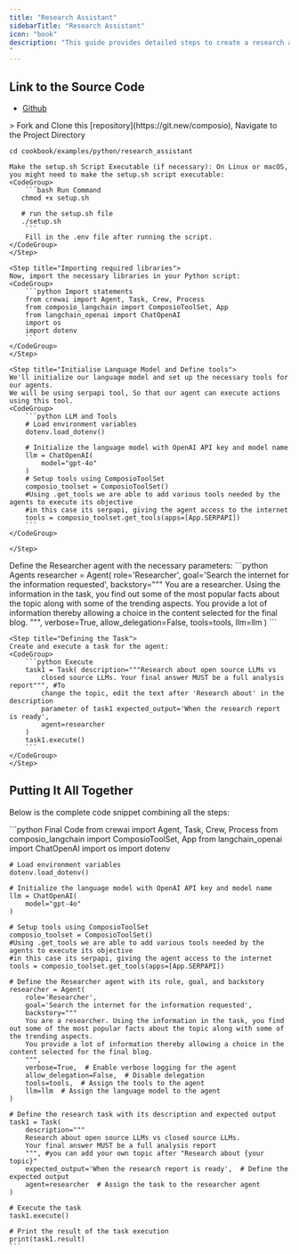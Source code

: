 ```yaml
---
title: "Research Assistant"
sidebarTitle: "Research Assistant"
icon: "book"
description: "This guide provides detailed steps to create a research assistant agent that leverages CrewAI, Composio, and ChatGPT to perform web searches and compile research reports. Ensure you have Python 3.8 or higher installed.
"
---
```

## Link to the Source Code
- [Github](https://git.new/research-assistant)

<Steps>
    <Step title="Run the `setup.sh` file">
    > Fork and Clone this [repository](https://git.new/composio), Navigate to the Project Directory 
   
   `cd cookbook/examples/python/research_assistant`

    Make the setup.sh Script Executable (if necessary): On Linux or macOS, you might need to make the setup.sh script executable:
    <CodeGroup>
        ```bash Run Command
       chmod +x setup.sh

       # run the setup.sh file
       ./setup.sh
        ```
        Fill in the .env file after running the script.
    </CodeGroup>
    </Step>

    <Step title="Importing required libraries">
    Now, import the necessary libraries in your Python script:
    <CodeGroup>
        ```python Import statements
        from crewai import Agent, Task, Crew, Process
        from composio_langchain import ComposioToolSet, App
        from langchain_openai import ChatOpenAI
        import os
        import dotenv
        ```
    </CodeGroup>
    </Step>

    <Step title="Initialise Language Model and Define tools">
    We'll initialize our language model and set up the necessary tools for our agents.
    We will be using serpapi tool, So that our agent can execute actions using this tool.    
    <CodeGroup>
        ```python LLM and Tools 
        # Load environment variables
        dotenv.load_dotenv()

        # Initialize the language model with OpenAI API key and model name
        llm = ChatOpenAI(
            model="gpt-4o"
        )
        # Setup tools using ComposioToolSet
        composio_toolset = ComposioToolSet()
        #Using .get_tools we are able to add various tools needed by the agents to execute its objective
        #in this case its serpapi, giving the agent access to the internet
        tools = composio_toolset.get_tools(apps=[App.SERPAPI])
        ```
    </CodeGroup>

    </Step>

   <Step title="Defining the Agent">
   Define the Researcher agent with the necessary parameters:
   <CodeGroup>
       ```python Agents
        researcher = Agent(
            role='Researcher',
            goal='Search the internet for the information requested',
            backstory="""
            You are a researcher. Using the information in the task, you find out some of the most popular facts about the topic along with some of the trending aspects.
            You provide a lot of information thereby allowing a choice in the content selected for the final blog.
            """,
            verbose=True,
            allow_delegation=False,
            tools=tools,
            llm=llm
        )
       ```

   </CodeGroup>
   </Step>

    <Step title="Defining the Task">
    Create and execute a task for the agent:
    <CodeGroup>
        ```python Execute
        task1 = Task( description="""Research about open source LLMs vs
            closed source LLMs. Your final answer MUST be a full analysis report""", #To
            change the topic, edit the text after 'Research about' in the description
            parameter of task1 expected_output='When the research report is ready',
            agent=researcher
        )
        task1.execute()
        ```
    </CodeGroup>
    </Step>

</Steps>

## Putting It All Together

Below is the complete code snippet combining all the steps:

<CodeGroup>
    ```python Final Code
    from crewai import Agent, Task, Crew, Process
    from composio_langchain import ComposioToolSet, App
    from langchain_openai import ChatOpenAI
    import os
    import dotenv

    # Load environment variables
    dotenv.load_dotenv()

    # Initialize the language model with OpenAI API key and model name
    llm = ChatOpenAI(
        model="gpt-4o"
    )

    # Setup tools using ComposioToolSet
    composio_toolset = ComposioToolSet()
    #Using .get_tools we are able to add various tools needed by the agents to execute its objective
    #in this case its serpapi, giving the agent access to the internet
    tools = composio_toolset.get_tools(apps=[App.SERPAPI])

    # Define the Researcher agent with its role, goal, and backstory
    researcher = Agent(
        role='Researcher',
        goal='Search the internet for the information requested',
        backstory="""
        You are a researcher. Using the information in the task, you find out some of the most popular facts about the topic along with some of the trending aspects.
        You provide a lot of information thereby allowing a choice in the content selected for the final blog.
        """,
        verbose=True,  # Enable verbose logging for the agent
        allow_delegation=False,  # Disable delegation
        tools=tools,  # Assign the tools to the agent
        llm=llm  # Assign the language model to the agent
    )

    # Define the research task with its description and expected output
    task1 = Task(
        description="""
        Research about open source LLMs vs closed source LLMs.
        Your final answer MUST be a full analysis report
        """, #you can add your own topic after "Research about {your topic}"
        expected_output='When the research report is ready',  # Define the expected output
        agent=researcher  # Assign the task to the researcher agent
    )

    # Execute the task
    task1.execute()

    # Print the result of the task execution
    print(task1.result)
    ```

</CodeGroup>

